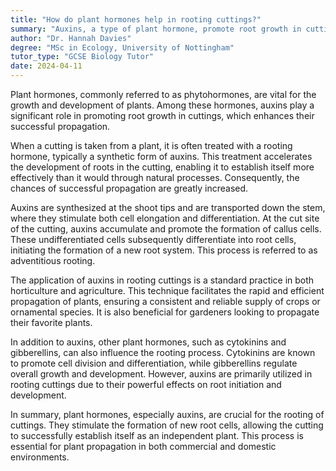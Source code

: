 ```yaml
---
title: "How do plant hormones help in rooting cuttings?"
summary: "Auxins, a type of plant hormone, promote root growth in cuttings, enhancing their successful propagation."
author: "Dr. Hannah Davies"
degree: "MSc in Ecology, University of Nottingham"
tutor_type: "GCSE Biology Tutor"
date: 2024-04-11
---
```


Plant hormones, commonly referred to as phytohormones, are vital for the growth and development of plants. Among these hormones, auxins play a significant role in promoting root growth in cuttings, which enhances their successful propagation.

When a cutting is taken from a plant, it is often treated with a rooting hormone, typically a synthetic form of auxins. This treatment accelerates the development of roots in the cutting, enabling it to establish itself more effectively than it would through natural processes. Consequently, the chances of successful propagation are greatly increased.

Auxins are synthesized at the shoot tips and are transported down the stem, where they stimulate both cell elongation and differentiation. At the cut site of the cutting, auxins accumulate and promote the formation of callus cells. These undifferentiated cells subsequently differentiate into root cells, initiating the formation of a new root system. This process is referred to as adventitious rooting.

The application of auxins in rooting cuttings is a standard practice in both horticulture and agriculture. This technique facilitates the rapid and efficient propagation of plants, ensuring a consistent and reliable supply of crops or ornamental species. It is also beneficial for gardeners looking to propagate their favorite plants.

In addition to auxins, other plant hormones, such as cytokinins and gibberellins, can also influence the rooting process. Cytokinins are known to promote cell division and differentiation, while gibberellins regulate overall growth and development. However, auxins are primarily utilized in rooting cuttings due to their powerful effects on root initiation and development.

In summary, plant hormones, especially auxins, are crucial for the rooting of cuttings. They stimulate the formation of new root cells, allowing the cutting to successfully establish itself as an independent plant. This process is essential for plant propagation in both commercial and domestic environments.
    